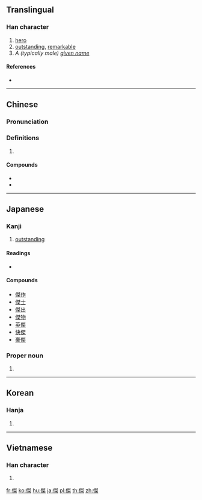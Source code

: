 {{also|杰}}
==Translingual==

===Han character===
{{Han char|rn=9|rad=人|as=10|sn=12|four=25294|canj=ONQD|ids=⿰亻桀}}

# [[hero]]
# [[outstanding]], [[remarkable]]
# ''A (typically male) [[given name]]''

====References====
* {{Han ref|kx=0113.090|dkj=00955|dj=0240.150|hdz=10204.050|uh=5091|ud=20625|bh=B3C7|bd=46023}}

----

==Chinese==
{{zh-forms|s=杰}}

===Pronunciation===
{{zh-pron
|m=jié
|c=git6
|h=pfs=kiet
|md=
|mn=kia̍t
|w=
|mc=y
|oc=y
|cat=
}}

===Definitions===
{{zh-hanzi}}

# {{rfdef|lang=zh}}

====Compounds====
* {{zh-l|傑出}}
* {{zh-l|傑作}}

----

==Japanese==

===Kanji===
{{ja-kanji|grade=c|rs=人10}}

# [[outstanding]]

====Readings====
* {{ja-readings|goon=[[げち]] (gechi) {{non-joyo-reading}}|kanon=[[けつ]] (ketsu)|kun=[[すぐれる]] (sugureru)}}

====Compounds====
* [[傑作]]
* [[傑士]]
* [[傑出]]
* [[傑物]]
* [[英傑]]
* [[快傑]]
* [[豪傑]]

===Proper noun===
{{ja-pos|proper|すぐる}}

# {{given name|male|lang=ja|sort=すぐる}}

----

==Korean==

===Hanja===
{{ko-hanja|hangeul=걸|rv=geol|mr=kŏl}}

# {{defn|lang=ko|sort=人10}}

----

==Vietnamese==

===Han character===
{{vi-hantu|[[kiệt]]|rs=人10}}

# {{defn|lang=vi|sort=人10}}

[[fr:傑]]
[[ko:傑]]
[[hu:傑]]
[[ja:傑]]
[[pl:傑]]
[[th:傑]]
[[zh:傑]]